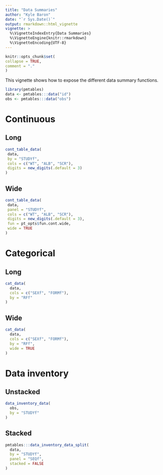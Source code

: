 ```yaml
---
title: "Data Summaries"
author: "Kyle Baron"
date: "`r Sys.Date()`"
output: rmarkdown::html_vignette
vignette: >
  %\VignetteIndexEntry{Data Summaries}
  %\VignetteEngine{knitr::rmarkdown}
  %\VignetteEncoding{UTF-8}
---
```

  
```r
knitr::opts_chunk$set(
collapse = TRUE,
comment = "."
)
```


This vignette shows how to expose the different data summary functions.


```r
library(pmtables)
data <- pmtables:::data("id")
obs <- pmtables:::data("obs")
```


# Continuous

## Long

```r
cont_table_data(
 data, 
 by = "STUDYf",
 cols = c("WT", "ALB", "SCR"), 
 digits = new_digits(.default = 3)
)
```


## Wide

```r
cont_table_data(
 data, 
 panel = "STUDYf",
 cols = c("WT", "ALB", "SCR"), 
 digits = new_digits(.default = 3), 
 fun = pt_opts$fun.cont.wide,
 wide = TRUE
)
```

# Categorical

## Long

```r
cat_data(
  data, 
  cols = c("SEXf", "FORMf"), 
  by = "RFf"
)
```


## Wide

```r
cat_data(
  data, 
  cols = c("SEXf", "FORMf"), 
  by = "RFf", 
  wide = TRUE
)
```


# Data inventory

## Unstacked

```r
data_inventory_data(
  obs, 
  by = "STUDYf"
)
```

## Stacked

```r
pmtables:::data_inventory_data_split(
  data,
  by = "STUDYf", 
  panel = "SEQf",
  stacked = FALSE
)
```

